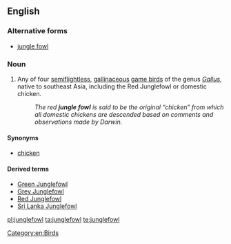 ==English==

===Alternative forms===
* [[jungle fowl]]

===Noun===
{{en-noun|junglefowl}}

# Any of four [[semiflightless]], [[gallinaceous]] [[game bird]]s of the genus ''[[Gallus]]'', native to southeast Asia, including the Red Junglefowl or domestic chicken.
#: ''The red '''jungle fowl''' is said to be the original “chicken” from which all domestic chickens are descended based on comments and observations made by Darwin.''

====Synonyms====
* [[chicken]]

====Derived terms====
* [[Green Junglefowl]]
* [[Grey Junglefowl]]
* [[Red Junglefowl]]
* [[Sri Lanka Junglefowl]]

[[Category:en:Birds]]

[[pl:junglefowl]]
[[ta:junglefowl]]
[[te:junglefowl]]
